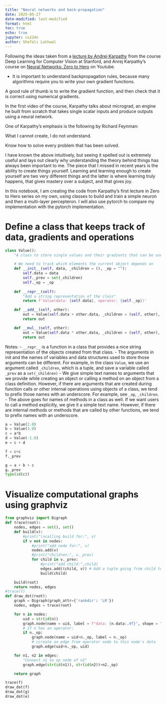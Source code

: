 ```yaml
---
title: "Neural networks and back-propagation"
date: 2025-05-27
date-modified: last-modified
format: html
toc: true
echo: true
jupyter: cs224n
author: Shefali Lathwal
---
```


Following the ideas taken from a [lecture by Andrej Karpathy](https://www.youtube.com/watch?v=i94OvYb6noo) from the course Deep Learning for Computer Vision at Stanford, and Anrej Karpathy's course on [Neural Networks: Zero to Hero](https://www.youtube.com/playlist?list=PLAqhIrjkxbuWI23v9cThsA9GvCAUhRvKZ) on Youtube.

- It is important to understand backpropagation rules, because many algorithms require you to write your own gradient functions.

A good rule of thumb is to write the gradient function, and then check that it is correct using numerical gradients.

In the first video of the course, Karpathy talks about micrograd, an engine he built from scratch that takes single scalar inputs and produce outputs using a neural network.

One of Karpathy's emphasis is the following by Richard Feynman:

::: {.callout-tip}
What I cannot create, I do not understand.

Know how to solve every problem that has been solved.
:::

I have known the above intuitively, but seeing it spelled out is extremely useful and lays out clearly why understanding the theory behind things has always been important to me. The piece that I missed in recent years is the ability to create things yourself. Learning and learning enough to create yourself are two very different things and the latter is where learning truly happens, that gives mastery over a subject, and that gives joy.

In this notebook, I am creating the code from Karpathy's first lecture in Zero to Hero series on my own, using classes to build and train a simple neuron and then a multi-layer percepteron. I will also use pytorch to compare my implementation with the pytorch implementation.

# Define a class that keeps track of data, gradients and operations

```python
class Value():
    "A class to store single values and their gradients that can be used to build neural networks"

    # We need to track which elements the current object depends on
    def __init__(self, data, _children = (), _op = ""):
        self.data = data
        self._prev = set(_children)
        self._op = _op
        
    def __repr__(self):
        "Add a string representation of the class"
        return f'Value(data: {self.data}, operator: {self._op})'

    def __add__(self, other):
        out = Value(self.data + other.data, _children = (self, other), _op = "+")
        return out

    def __mul__(self, other):
        out = Value(self.data * other.data, _children = (self, other), _op = "*")
        return out

```

Notes:
- `__repr__` is a function in a class that provides a nice string representation of the objects created from that class.
- The arguments in init and the names of variables and data structures used to store those arguments can be different. For example, in the class `Value`, we use an argument called `_children`, which is a tuple, and save a variable called `_prev` as a `set(_children)`
- We give simple text names to arguments that we provide while creating an object or calling a method on an object from a class definition. However, if there are arguments that are created during function calls or other internal operations using objects of a class, we tend to prefix those names with an underscore. For example, see `_op`, `_children`. 
- The above goes for names of methods in a class as well. If we want users to call a method explicitly, we give it a simple text name. However, if there are internal methods or methods that are called by other functions, we tend to prefix names with an underscore.

```python
a = Value(2.0)
b = Value(3.0)
c = a*b
d = Value(-1.0)
e = c + d

f = c+c
f._prev

g = a + b + c
g._prev
type(id(c))
```

# Visualize computational graphs using graphviz

```python
from graphviz import Digraph
def trace(root):
    nodes, edges = set(), set()
    def build(v):
        #print("\ncalling build for:", v)
        if v not in nodes:
            #print("add node for:", v)
            nodes.add(v)
            #print("children:", v._prev)
            for child in v._prev:
                #print("add child:",child)
                edges.add((child, v)) # Add a tuple going from child to parent
                build(child)

    build(root)
    return nodes, edges
#trace(f)
def draw_dot(root):
    graph = Digraph(graph_attr={'rankdir': 'LR'})
    nodes, edges = trace(root)

    for n in nodes:
        uid = str(id(n))
        graph.node(name = uid, label = f"data: {n.data:.4f}", shape = "record")
        # If n has an operator:
        if n._op:
            graph.node(name = uid+n._op, label = n._op)
            # ccreate an edge from operator node to this node's data
            graph.edge(uid+n._op, uid)

    for n1, n2 in edges:
        "Connect n1 to op node of n2"
        graph.edge(str(id(n1)), str(id(n2))+n2._op)

    return graph

```

```python
trace(f)
draw_dot(f)
draw_dot(g)
draw_dot(e)
```